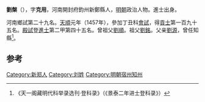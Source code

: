 '''劉槃'''（{{bd|1417年||？}}），字'''克用'''，河南開封府鈞州新鄭縣人，[[明朝|明朝]]政治人物。進士出身。

河南鄉試第二十九名。[[天顺_(明朝)|天順]]元年（1457年），參加丁丑科[[會試|會試]]，得[[貢士|貢士]]第一百九十五名。[[殿試|殿試]]登[[進士|進士]]第二甲第四十五名。曾祖父[[劉順|劉順]]。祖父[[劉銘|劉銘]]。父亲[[劉源|劉源]]，曾任知縣<ref>《天一阁藏明代科举录选刊·登科录》（《景泰二年进士登科录》）</ref>。

==参考==
{{reflist}}
{{明朝人物小作品}}
{{天順元年丁丑科殿試金榜}}

[[Category:新郑人|Category:新郑人]]
[[Category:刘姓|Category:刘姓]]
[[Category:明朝宿州知州|Category:明朝宿州知州]]